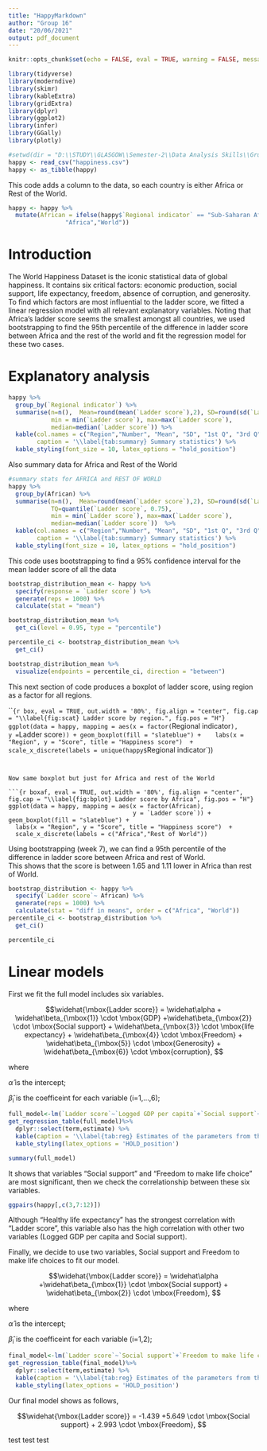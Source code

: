---
title: "HappyMarkdown"
author: "Group 16"
date: "20/06/2021"
output: pdf_document
---

```{r setup, include=FALSE}
knitr::opts_chunk$set(echo = FALSE, eval = TRUE, warning = FALSE, message = FALSE, comment = NA)
```

```{r libraries}
library(tidyverse)
library(moderndive)
library(skimr)
library(kableExtra)
library(gridExtra)
library(dplyr)
library(ggplot2)
library(infer)
library(GGally)
library(plotly)
```

```{r data, echo = FALSE, eval = TRUE, warning = FALSE, message = FALSE}
#setwd(dir = "D:\\STUDY\\GLASGOW\\Semester-2\\Data Analysis Skills\\Gruopwork\\Groupwork - 1 poster")
happy <- read_csv("happiness.csv")
happy <- as_tibble(happy)
```

This code adds a column to the data, so each country is either Africa or Rest of the World.

```{r addcol}

happy <- happy %>%
  mutate(African = ifelse(happy$`Regional indicator` == "Sub-Saharan Africa" | happy$`Regional indicator` == "Middle East and North Africa",
                "Africa","World"))

```

# Introduction {#sec:Intro}

The World Happiness Dataset is the iconic statistical data of global happiness. It contains six critical factors: economic production, social support, life expectancy, freedom, absence of corruption, and generosity. To find which factors are most influential to the ladder score, we fitted a linear regression model with all relevant explanatory variables. Noting that Africa’s ladder score seems the smallest amongst all countries, we used bootstrapping to find the 95th percentile of the difference in ladder score between Africa and the rest of the world and fit the regression model for these two cases.

# Explanatory analysis {#sec:Explan}

```{r summ}
happy %>%
  group_by(`Regional indicator`) %>%
  summarise(n=n(),  Mean=round(mean(`Ladder score`),2), SD=round(sd(`Ladder score`),2), FQ=quantile(`Ladder score`, 0.25), TQ=quantile(`Ladder score`, 0.75),
            min = min(`Ladder score`), max=max(`Ladder score`),
            median=median(`Ladder score`)) %>%
  kable(col.names = c("Region","Number", "Mean", "SD", "1st Q", "3rd Q", "Min.", "Max","Median"),        
        caption = '\\label{tab:summary} Summary statistics') %>%
  kable_styling(font_size = 10, latex_options = "hold_position")

```


Also summary data for Africa and Rest of the World

```{r sumafrica}
#summary stats for AFRICA and REST OF WORLD
happy %>%
  group_by(African) %>%
  summarise(n=n(),  Mean=round(mean(`Ladder score`),2), SD=round(sd(`Ladder score`),2), FQ=quantile(`Ladder score`, 0.25),
            TQ=quantile(`Ladder score`, 0.75),
            min = min(`Ladder score`), max=max(`Ladder score`),
            median=median(`Ladder score`))  %>%
  kable(col.names = c("Region","Number", "Mean", "SD", "1st Q", "3rd Q", "Min.", "Max","Median"),        
        caption = '\\label{tab:summary} Summary statistics') %>%
  kable_styling(font_size = 10, latex_options = "hold_position")


```


This code uses bootstrapping to find a 95% confidence interval for the mean ladder score of all the data


```{r bootstrap}
bootstrap_distribution_mean <- happy %>% 
  specify(response = `Ladder score`) %>% 
  generate(reps = 1000) %>% 
  calculate(stat = "mean")

bootstrap_distribution_mean %>% 
  get_ci(level = 0.95, type = "percentile")

percentile_ci <- bootstrap_distribution_mean %>% 
  get_ci()

bootstrap_distribution_mean %>% 
  visualize(endpoints = percentile_ci, direction = "between")


```

This next section of code produces a boxplot of ladder score, using region as a factor for all regions.

```{r box, eval = TRUE, out.width = '80%', fig.align = "center", fig.cap = "\\label{fig:scat} Ladder score by region.", fig.pos = "H"}
ggplot(data = happy, mapping = aes(x = factor(`Regional indicator`), 
                                         y = `Ladder score`)) + geom_boxplot(fill = "slateblue") + 
  labs(x = "Region", y = "Score", title = "Happiness score")  + 
  scale_x_discrete(labels = unique(happy$`Regional indicator`))

```


Now same boxplot but just for Africa and rest of the World

```{r boxaf, eval = TRUE, out.width = '80%', fig.align = "center", fig.cap = "\\label{fig:bplot} Ladder score by Africa", fig.pos = "H"}
ggplot(data = happy, mapping = aes(x = factor(African), 
                                   y = `Ladder score`)) + geom_boxplot(fill = "slateblue") + 
  labs(x = "Region", y = "Score", title = "Happiness score")  + 
  scale_x_discrete(labels = c("Africa","Rest of World"))

```


Using bootstrapping (week 7), we can find a 95th percentile of the difference in ladder score between Africa and rest of World.  
This shows that the score is between 1.65 and 1.11 lower in Africa than rest of World.

```{r boot}

bootstrap_distribution <- happy %>%
  specify(`Ladder score`~ African) %>%
  generate(reps = 1000) %>%
  calculate(stat = "diff in means", order = c("Africa", "World"))
percentile_ci <- bootstrap_distribution %>%
  get_ci()

percentile_ci

```

# Linear models {#sec:models}

First we fit the full model includes six variables.

$$\widehat{\mbox{Ladder score}} = \widehat\alpha + \widehat\beta_{\mbox{1}} \cdot \mbox{GDP}
+\widehat\beta_{\mbox{2}} \cdot \mbox{Social support} + \widehat\beta_{\mbox{3}} \cdot \mbox{life expectancy} + \widehat\beta_{\mbox{4}} \cdot \mbox{Freedom} + \widehat\beta_{\mbox{5}} \cdot \mbox{Generosity} + \widehat\beta_{\mbox{6}} \cdot \mbox{corruption}, $$

where 

$\widehat\alpha$ is the intercept;

$\widehat\beta_{\mbox{i}}$ is the coefficeint for each variable (i=1,...,6);

```{r full_model}
full_model<-lm(`Ladder score`~`Logged GDP per capita`+`Social support`+`Healthy life expectancy`+`Freedom to make life choices`+`Generosity`+`Perceptions of corruption`,data = happy)
get_regression_table(full_model)%>%
  dplyr::select(term,estimate) %>%  
  kable(caption = '\\label{tab:reg} Estimates of the parameters from the fitted linear regression model.') %>%
  kable_styling(latex_options = 'HOLD_position')

summary(full_model)
```

It shows that variables "Social support" and "Freedom to make life choice" are most significant, then we check the correlationship between these six variables. 

```{r correlation}
ggpairs(happy[,c(3,7:12)])
```

Although "Healthy life expectancy" has the strongest correlation with "Ladder score", this variable also has the high correlation with other two variables (Logged GDP per capita and Social support). 

Finally, we decide to use two variables, Social support and Freedom to make life choices to fit our model.

$$\widehat{\mbox{Ladder score}} = \widehat\alpha 
+\widehat\beta_{\mbox{1}} \cdot \mbox{Social support} + \widehat\beta_{\mbox{2}} \cdot \mbox{Freedom}, $$

where 

$\widehat\alpha$ is the intercept;

$\widehat\beta_{\mbox{i}}$ is the coefficeint for each variable (i=1,2);

```{r final_model}
final_model<-lm(`Ladder score`~`Social support`+`Freedom to make life choices`,data = happy)
get_regression_table(final_model)%>%
  dplyr::select(term,estimate) %>%  
  kable(caption = '\\label{tab:reg} Estimates of the parameters from the final fitted linear regression model.') %>%
  kable_styling(latex_options = 'HOLD_position')
```

Our final model shows as follows,

$$\widehat{\mbox{Ladder score}} = -1.439
+5.649 \cdot \mbox{Social support} + 2.993 \cdot \mbox{Freedom}, $$

test test test
